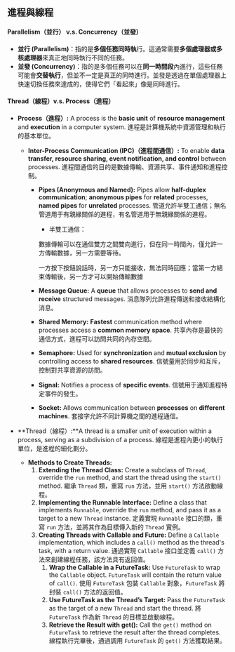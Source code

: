 ## 進程與線程

#### Parallelism（並行） v.s. Concurrency（並發）

* **並行 (Parallelism)**：指的是**多個任務同時執**行。這通常需要**多個處理器或多核處理器**來真正地同時執行不同的任務。
* **並發 (Concurrency)**：指的是多個任務可以在**同一時間段**內進行，這些任務可能會**交替執行**，但並不一定是真正的同時進行。並發是透過在單個處理器上快速切換任務來達成的，使得它們「看起來」像是同時進行。

#### Thread（線程）v.s. Process（進程）

* **Process（進程）:** A process is the **basic unit** of **resource management** and **execution** in a computer system.
  進程是計算機系統中資源管理和執行的基本單位。

  * **Inter-Process Communication (IPC)（進程間通信）:**
    To enable **data transfer, resource sharing, event notification, and control** between processes.
    進程間通信的目的是數據傳輸、資源共享、事件通知和進程控制。

    * **Pipes (Anonymous and Named):**
      Pipes allow **half-duplex communication**; **anonymous pipes** for **related** processes, **named pipes** for **unrelated** processes.
      管道允許半雙工通信；無名管道用于有親緣關係的進程，有名管道用于無親緣關係的進程。

      * 半雙工通信：

      數據傳輸可以在通信雙方之間雙向進行，但在同一時間內，僅允許一方傳輸數據，另一方需要等待。

      一方按下按鈕說話時，另一方只能接收，無法同時回應；當第一方結束傳輸後，另一方才可以開始傳輸數據

    * **Message Queue:**
      A **queue** that allows processes to **send and receive** structured messages.
      消息隊列允許進程傳送和接收結構化消息。

    * **Shared Memory:**
      **Fastest** communication method where processes access a **common memory space**.
      共享內存是最快的通信方式，進程可以訪問共同的內存空間。

    * **Semaphore:**
      Used for **synchronization** and **mutual exclusion** by controlling access to **shared resources**.
      信號量用於同步和互斥，控制對共享資源的訪問。

    * **Signal:**
      Notifies a process of **specific events**.
      信號用于通知進程特定事件的發生。

    * **Socket:**
      Allows communication between **processes** on **different machines**.
      套接字允許不同計算機之間的進程通信。

* **Thread（線程）:**A thread is a smaller unit of execution within a process, serving as a subdivision of a process.
  線程是進程內更小的執行單位，是進程的細化劃分。

  * **Methods to Create Threads:**
    1. **Extending the Thread Class:**
       Create a subclass of `Thread`, override the `run` method, and start the thread using the `start()` method.
       繼承 `Thread` 類，重寫 `run` 方法，並用 `start()` 方法啟動線程。
    2. **Implementing the Runnable Interface:**
       Define a class that implements `Runnable`, override the `run` method, and pass it as a target to a new `Thread` instance.
       定義實現 `Runnable` 接口的類，重寫 `run` 方法，並將其作為目標傳入新的 `Thread` 實例。
    3. **Creating Threads with Callable and Future:**
       Define a `Callable` implementation, which includes a `call()` method as the thread's task, with a return value.
       通過實現 `Callable` 接口並定義 `call()` 方法來創建線程任務，該方法具有返回值。
       1. **Wrap the Callable in a FutureTask:**
          Use `FutureTask` to wrap the `Callable` object. `FutureTask` will contain the return value of `call()`.
          使用 `FutureTask` 包裝 `Callable` 對象，`FutureTask` 將封裝 `call()` 方法的返回值。
       2. **Use FutureTask as the Thread’s Target:**
          Pass the `FutureTask` as the target of a new `Thread` and start the thread.
          將 `FutureTask` 作為新 `Thread` 的目標並啟動線程。
       3. **Retrieve the Result with get():**
          Call the `get()` method on `FutureTask` to retrieve the result after the thread completes.
          線程執行完畢後，通過調用 `FutureTask` 的 `get()` 方法獲取結果。